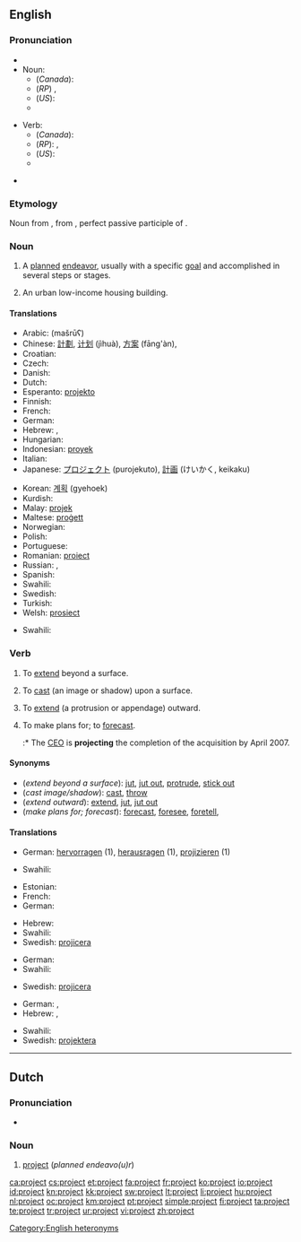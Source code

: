 {{wikipedia|dab=project (disambiguation)|project}}
==English==

===Pronunciation===
* {{audio|En-us-project.ogg|audio (US)}}
* Noun:
** (''Canada''): {{IPA|/ˈpɹɑdʒεk̚t/}}
** (''RP'') {{IPA|/ˈpɹəʊʤεkt/|/pɹɒʤεkt/}}, {{SAMPA|/"pr@UdZEkt/|/"prQdZEkt/}}
** (''US''): {{IPA|/ˈpɻɑʤεkt/}}
** {{Audio|en-ca-project-noun.ogg|Audio (Canada) (noun)}}

* Verb:
** (''Canada''): {{IPA|/pɹəˈʤεk̚t/}}
** (''RP''): {{IPA|/prəˈʤεkt/}}, {{SAMPA|/pr@"dZEkt/}}
** (''US''): {{IPA|/pɻəˈʤεkt/}}
** {{Audio|en-ca-project-verb.ogg|Audio (Canada) (verb)}}

* {{rhymes|ɛkt}}

===Etymology===
Noun from {{etyl|la}} {{term|proiectum|prōiectum|projection|lang=la}}, from {{term|proiectus|prōiectus||lang=la}}, perfect passive participle of {{term|proicio|prōiciō|throw forth, extend; expel|lang=la}}.

===Noun===
{{wikipedia}}
{{en-noun}}

# A [[plan]]ned [[endeavor]], usually with a specific [[goal]] and accomplished in several steps or stages.
# {{US}} An urban low-income housing building.

====Translations====

{{trans-top|planned endeavor}}
* Arabic: {{Arab|[[مشروع]]}} (mašrūʕ) {{m}}
* Chinese: [[計劃]], [[计划]] (jìhuà), [[方案]] (fāng'àn),
* Croatian: {{t+|hr|projekt|m}}
* Czech: {{t+|cs|projekt|m}}
* Danish: {{t-|da|projekt}}
* Dutch: {{t+|nl|project|n}}
* Esperanto: [[projekto]]
* Finnish: {{t+|fi|suunnitelma}}
* French: {{t+|fr|projet|m}}
* German: {{t+|de|Projekt|n}}
* Hebrew: {{t-|he|פרויקט|m|tr=proyékt}}, {{t-|he|מיזם|m|tr=meizám}}
* Hungarian: {{t+|hu|terv}}
* Indonesian: [[proyek]]
* Italian: {{t+|it|progetto|m}}
* Japanese: [[プロジェクト]] (purojekuto), [[計画]] (けいかく, keikaku)
{{trans-mid}}
* Korean: [[계획]] (gyehoek)
* Kurdish: {{ku-Arab|[[پرۆژه‌]]}}
* Malay: [[projek]]
* Maltese: [[proġett]] {{m}}
* Norwegian: {{t-|no|prosjekt|n}}
* Polish: {{t+|pl|projekt|m}}
* Portuguese: {{t+|pt|projeto|m}}
* Romanian: [[proiect]] {{n}}
* Russian: {{t+|ru|план|m|tr=plan}}, {{t+|ru|проект|m|tr=proékt}}
* Spanish: {{t+|es|proyecto|m}}
* Swahili: {{t+|sw|mradi|xs=Swahili}}
* Swedish: {{t+|sv|projekt|n}}
* Turkish: {{t+|tr|proje}}
* Welsh: [[prosiect]] {{m}}
{{trans-bottom}}

{{trans-top|Urban low-income housing building}}
* Swahili: {{t|sw|miradi|xs=Swahili}}
{{trans-mid}}
{{trans-bottom}}

===Verb===
{{en-verb}}

# {{intransitive}} To [[extend]] beyond a surface.
# {{transitive}} To [[cast]] (an image or shadow) upon a surface.
# {{transitive}}  To [[extend]] (a protrusion or appendage) outward.
# {{transitive}}  To make plans for; to [[forecast]].
#:* The [[CEO]] is '''projecting''' the completion of the acquisition by April 2007.

====Synonyms====
* (''extend beyond a surface''): [[jut]], [[jut out]], [[protrude]], [[stick out]]
* (''cast image/shadow''): [[cast]], [[throw]]
* (''extend outward''): [[extend]], [[jut]], [[jut out]]
* (''make plans for; forecast''): [[forecast]], [[foresee]], [[foretell]],

====Translations====

{{trans-top|extend beyond a surface}}
* German: [[hervorragen]] (1), [[herausragen]] (1), [[projizieren]] (1)
{{trans-mid}}
* Swahili: {{t|sw|miradi|xs=Swahili}}
{{trans-bottom}}

{{trans-top|cast (image/shadow)}}
* Estonian: {{t+|et|kujutama}}
* French: {{t+|fr|projeter}}
* German: {{t+|de|projizieren}}
{{trans-mid}}
* Hebrew: {{t|he|הקרין|tr=hikrín}}
* Swahili: {{t|sw|miradi|xs=Swahili}}
* Swedish: [[projicera]]
{{trans-bottom}}

{{trans-top|extend outward}}
* German: {{t+|de|projizieren}}
* Swahili: {{t|sw|miradi|xs=Swahili}}
{{trans-mid}}
* Swedish: [[projicera]]
{{trans-bottom}}

{{trans-top|make plans for; forecast}}
* German: {{t+|de|projizieren}}, {{t+|de|planen}}
* Hebrew: {{t|he|תכנן|tr=tikhnén}}, {{t|he|ציפה|tr=tzipá}}
{{trans-mid}}
* Swahili: {{t|sw|miradi|xs=Swahili}}
* Swedish: [[projektera]]
{{trans-bottom}}

[[Category:English heteronyms]]

----

==Dutch==

===Pronunciation===
* {{audio|Nl-project.ogg|audio}}

===Noun===
{{nl-noun|g=n|projecten|projectje}}

# [[#English|project]] (''planned endeavo(u)r'')

[[ca:project]]
[[cs:project]]
[[et:project]]
[[fa:project]]
[[fr:project]]
[[ko:project]]
[[io:project]]
[[id:project]]
[[kn:project]]
[[kk:project]]
[[sw:project]]
[[lt:project]]
[[li:project]]
[[hu:project]]
[[nl:project]]
[[oc:project]]
[[km:project]]
[[pt:project]]
[[simple:project]]
[[fi:project]]
[[ta:project]]
[[te:project]]
[[tr:project]]
[[ur:project]]
[[vi:project]]
[[zh:project]]
